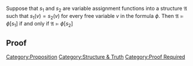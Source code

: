 Suppose that <math display="inline">s_1</math> and <math display="inline">s_2</math> are variable assignment functions into a structure <math display="inline">\mathfrak{A}</math> such that <math display="inline">s_1\left(v\right)=s_2\left(v\right)</math> for every free variable <math display="inline">v</math> in the formula <math display="inline">\phi</math>. Then <math display="inline">\mathfrak{A}\models \phi \left[ s_1 \right]</math> if and only if <math display="inline">\mathfrak{A}\models \phi \left[ s_2 \right]</math>

== Proof ==
[[Category:Proposition]]
[[Category:Structure & Truth]]
[[Category:Proof Required]]